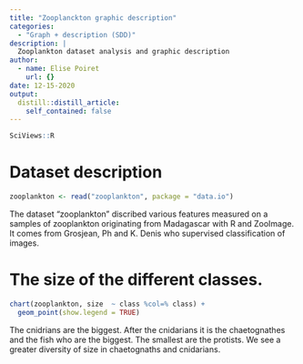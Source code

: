 ```yaml
---
title: "Zooplanckton graphic description"
categories: 
  - "Graph + description (SDD)"
description: |
  Zooplankton dataset analysis and graphic description
author:
  - name: Elise Poiret
    url: {}
date: 12-15-2020
output:
  distill::distill_article:
    self_contained: false
---
```


```r
SciViews::R
```

# Dataset description

```r
zooplankton <- read("zooplankton", package = "data.io")
```

The dataset "zooplankton" discribed various features measured on a samples of zooplankton originating from Madagascar with R and ZooImage. It comes from Grosjean, Ph and K. Denis who supervised classification of images.

# The size of the different classes.

```r
chart(zooplankton, size  ~ class %col=% class) + 
  geom_point(show.legend = TRUE)
```
 
 
 The cnidrians are the biggest. After the cnidarians it is the chaetognathes and the fish who are the biggest. The smallest are the protists. We see a greater diversity of size in chaetognaths and cnidarians. 

